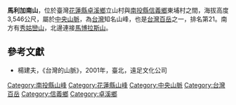 {{Infobox Mountain
| 名稱 =馬利加南山
| 照片 =
| 照片說明 =
| 海拔 = {{convert|3546|m|ft|0}}
| listing = [[台灣百岳|台灣百岳]]
| 位置 = {{TWN}}[[花蓮縣|花蓮縣]][[卓溪鄉|卓溪鄉]]、[[南投縣|南投縣]][[信義鄉_(台灣)|信義鄉]]
| 山脈 =[[中央山脈|中央山脈]]
| prominence ={{convert|330|m|ft|0}}
| 座標 ={{coord|23|31|17.76|N|121|7|1.92|E|type:mountain_region:TW|display=inline,title}}
| 地形圖 =
| 類別 =
| 年齡 =
| 最近噴發 =
| 首次登頂 =
| 最容易的攀登路線 =
| pushpin_map = Taiwan
| pushpin_map_caption = 馬利加南山的位置
}}

'''馬利加南山'''，位於臺灣[[花蓮縣|花蓮縣]][[卓溪鄉|卓溪鄉]]立山村與[[南投縣|南投縣]][[信義鄉_(台灣)|信義鄉]]東埔村之間，海拔高度3,546公尺，屬於[[中央山脈|中央山脈]]，為[[台灣|台灣]]知名山峰，也是[[台灣百岳|台灣百岳]]之一，排名第21。南方有[[秀姑巒山|秀姑巒山]]，北邊連接[[馬博拉斯山|馬博拉斯山]]。
== 參考文獻 ==
*楊建夫，《台灣的山脈》，2001年，臺北，遠足文化公司

{{Taiwan Top 100 Peaks}}

[[Category:南投縣山峰|Category:南投縣山峰]]
[[Category:花蓮縣山峰|Category:花蓮縣山峰]]
[[Category:中央山脈|Category:中央山脈]]
[[Category:台灣百岳|Category:台灣百岳]]
[[Category:信義鄉|Category:信義鄉]]
[[Category:卓溪鄉|Category:卓溪鄉]]